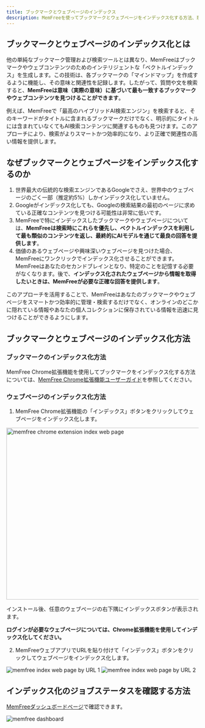 ```yaml
---
title: ブックマークとウェブページのインデックス
description: MemFreeを使ってブックマークとウェブページをインデックス化する方法、理由、および方法
---
```


## ブックマークとウェブページのインデックス化とは

他の単純なブックマーク管理および検索ツールとは異なり、MemFreeはブックマークやウェブコンテンツのためのインテリジェントな「ベクトルインデックス」を生成します。この技術は、各ブックマークの「マインドマップ」を作成するように機能し、その意味と関連性を記録します。したがって、質問や文を検索すると、**MemFreeは意味（実際の意味）に基づいて最も一致するブックマークやウェブコンテンツを見つけることができます**。

例えば、MemFreeで「最高のハイブリッドAI検索エンジン」を検索すると、そのキーワードがタイトルに含まれるブックマークだけでなく、明示的にタイトルには含まれていなくてもAI検索コンテンツに関連するものも見つけます。このアプローチにより、検索がよりスマートかつ効率的になり、より正確で関連性の高い情報を提供します。

## なぜブックマークとウェブページをインデックス化するのか

1. 世界最大の伝統的な検索エンジンであるGoogleでさえ、世界中のウェブページのごく一部（推定約5%）しかインデックス化していません。
2. Googleがインデックス化しても、Googleの検索結果の最初のページに求めている正確なコンテンツを見つける可能性は非常に低いです。
3. MemFreeで特にインデックスしたブックマークやウェブページについては、**MemFreeは検索時にこれらを優先し、ベクトルインデックスを利用して最も類似のコンテンツを返し、最終的にAIモデルを通じて最良の回答を提供します**。
4. 価値のあるウェブページや興味深いウェブページを見つけた場合、MemFreeにワンクリックでインデックス化させることができます。MemFreeはあなたのセカンドブレインとなり、特定のことを記憶する必要がなくなります。後で、**インデックス化されたウェブページから情報を取得したいときは、MemFreeが必要な正確な回答を提供します**。

このアプローチを活用することで、MemFreeはあなたのブックマークやウェブページをスマートかつ効率的に管理・検索するだけでなく、オンラインのどこかに隠れている情報やあなたの個人コレクションに保存されている情報を迅速に見つけることができるようにします。

## ブックマークとウェブページのインデックス化方法

### ブックマークのインデックス化方法

MemFree Chrome拡張機能を使用してブックマークをインデックス化する方法については、[MemFree Chrome拡張機能ユーザーガイド](/docs/extension-user-guide)を参照してください。

### ウェブページのインデックス化方法

1. MemFree Chrome拡張機能の「インデックス」ボタンをクリックしてウェブページをインデックス化します。

<Image
    className="mt-4 overflow-hidden rounded-lg border"
    src="/images/changelog/extension-index.webp"
    width="800"
    height="450"
    alt="memfree chrome extension index web page"
/>

インストール後、任意のウェブページの右下隅にインデックスボタンが表示されます。

**ログインが必要なウェブページについては、Chrome拡張機能を使用してインデックス化してください。**

2. MemFreeウェブアプリでURLを貼り付けて「インデックス」ボタンをクリックしてウェブページをインデックス化します。

<img className="mt-4 overflow-hidden rounded-lg border" src="/images/doc/web-index-1.png" alt="memfree index web page by URL 1" />

<img className="mt-4 overflow-hidden rounded-lg border" src="/images/doc/web-index-2.png" alt="memfree index web page by URL 2" />

## インデックス化のジョブステータスを確認する方法

[MemFreeダッシュボードページ](https://www.memfree.me/dashboard)で確認できます。

<img className="my-4 overflow-hidden rounded-lg border" src="/images/changelog/dashboard.png" alt="memfree dashboard" />
